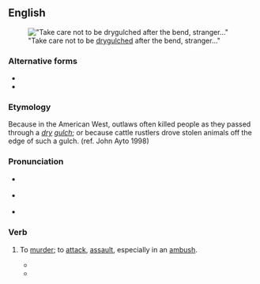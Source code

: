 {{also|dry-gulch}}

==English==
{{was wotd|2010|September|9}}
[[File:DryForkDome.jpg|thumb|"Take care not to be [[drygulched]] after the bend, stranger..."]]

===Alternative forms===
* {{l|en|dry gulch}}
* {{l|en|dry-gulch}}

===Etymology===
Because in the American West, outlaws often killed people as they passed through a ''[[dry]] [[gulch]]''; or because cattle rustlers drove stolen animals off the edge of such a gulch. (ref. John Ayto 1998)

===Pronunciation===
* {{a|UK}} {{IPA|en|/ˈdɹʌɪɡʌltʃ/}}
* {{a|US}} {{IPA|en|/ˈdɹaɪ.ɡʌltʃ/}}
* {{audio|en|en-us-drygulch.ogg|Audio (US)}}

===Verb===
{{en-verb}}

# {{lb|en|US|slang}} To [[murder]]; to [[attack]], [[assault]], especially in an [[ambush]].
#* {{quote-book |en |year=1940 |author={{w|Raymond Chandler}} |title=Farewell, My Lovely |publisher=Penguin |published=2010 |page=77 |text=‘Then one of them got into the car and '''dry-gulched''' me.’}}
#* {{quote-book |en |year=2006 |author={{w|Thomas Pynchon}} |title=Against the Day |publisher=Vintage |page=722–3 |text=You've delivered yourselves into the hands of capitalists and Christers, and anybody wants to change any of that steps across ’at ''frontera'', they're '''drygulched''' on the spot—though I'm sure you'd know how to avoid that, Dwayne.}}